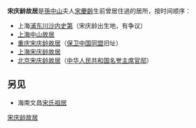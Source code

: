 '''宋庆龄故居'''是[[孫中山|孫中山]]夫人[[宋慶齡|宋慶齡]]生前曾居住過的居所，按时间顺序：
* 上海[[浦东|浦东]][[川沙|川沙]][[黄炎培故居|内史第]]（宋庆龄出生地，有争议）
* [[上海|上海]][[上海中山故居|中山故居]]
* [[重庆宋庆龄故居|重庆宋庆龄故居]]（[[保卫中国同盟|保卫中国同盟]]旧址）
* [[上海宋庆龄故居|上海宋庆龄故居]]
* [[北京|北京]][[北京宋庆龄故居|宋庆龄故居]]（[[中华人民共和国名誉主席|中华人民共和国名誉主席]][[官邸|官邸]]）

== 另见 ==
* 海南文昌[[宋氏祖居|宋氏祖居]]

{{Disambiguation|S|Cat=五字名人故居消歧义}}

[[Category:宋庆龄故居|]]